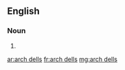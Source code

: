 ==English==

===Noun===
{{head|en|head=[[arch]] [[dell]]s}}

# {{plural of|arch dell}}

[[ar:arch dells]]
[[fr:arch dells]]
[[mg:arch dells]]